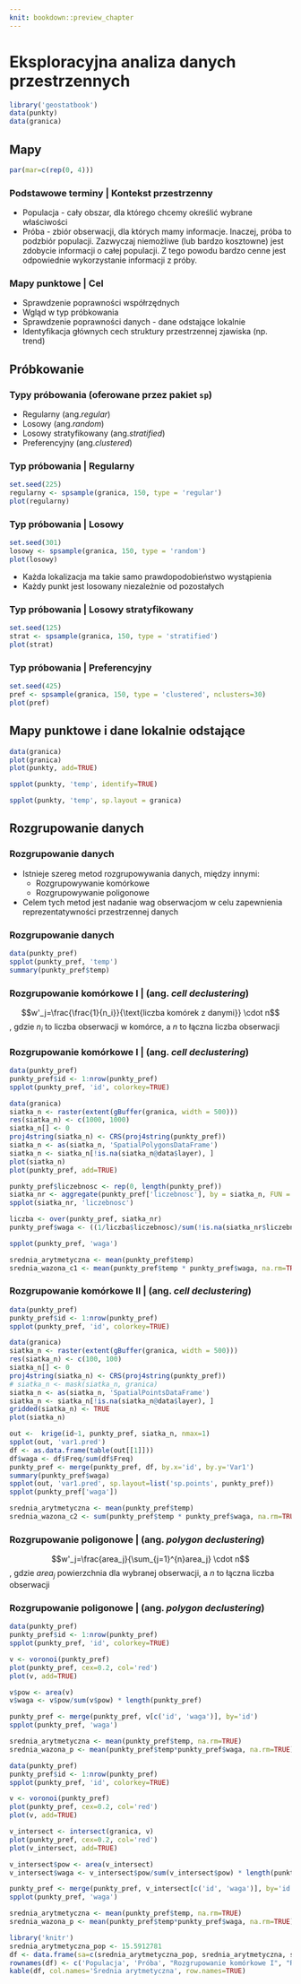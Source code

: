 ```yaml
---
knit: bookdown::preview_chapter
---
```


# Eksploracyjna analiza danych przestrzennych {#eksploracyjna-analiza-danych-przestrzennych}

```r
library('geostatbook')
data(punkty)
data(granica)
```

## Mapy 

```r
par(mar=c(rep(0, 4)))
```

### Podstawowe terminy | Kontekst przestrzenny
- Populacja - cały obszar, dla którego chcemy określić wybrane właściwości
- Próba - zbiór obserwacji, dla których mamy informacje. Inaczej, próba to podzbiór populacji. Zazwyczaj niemożliwe (lub bardzo kosztowne) jest zdobycie informacji o całej populacji. Z tego powodu bardzo cenne jest odpowiednie wykorzystanie informacji z próby.

### Mapy punktowe | Cel
- Sprawdzenie poprawności współrzędnych
- Wgląd w typ próbkowania
- Sprawdzenie poprawności danych - dane odstające lokalnie
- Identyfikacja głównych cech struktury przestrzennej zjawiska (np. trend)

## Próbkowanie

### Typy próbowania (oferowane przez pakiet `sp`)
- Regularny (ang.*regular*)
- Losowy (ang.*random*)
- Losowy stratyfikowany (ang.*stratified*)
- Preferencyjny (ang.*clustered*)

### Typ próbowania | Regularny

```r
set.seed(225)
regularny <- spsample(granica, 150, type = 'regular')
plot(regularny)
```

### Typ próbowania | Losowy

```r
set.seed(301)
losowy <- spsample(granica, 150, type = 'random')
plot(losowy)
```

- Każda lokalizacja ma takie samo prawdopodobieństwo wystąpienia
- Każdy punkt jest losowany niezależnie od pozostałych

### Typ próbowania | Losowy stratyfikowany

```r
set.seed(125)
strat <- spsample(granica, 150, type = 'stratified')
plot(strat)
```

### Typ próbowania | Preferencyjny

```r
set.seed(425)
pref <- spsample(granica, 150, type = 'clustered', nclusters=30)
plot(pref)
```

## Mapy punktowe i dane lokalnie odstające

```r
data(granica)
plot(granica) 
plot(punkty, add=TRUE) 
```

```r
spplot(punkty, 'temp', identify=TRUE)
```

```r
spplot(punkty, 'temp', sp.layout = granica)
```

## Rozgrupowanie danych

### Rozgrupowanie danych
- Istnieje szereg metod rozgrupowywania danych, między innymi:
    - Rozgrupowywanie komórkowe
    - Rozgrupowywanie poligonowe
- Celem tych metod jest nadanie wag obserwacjom w celu zapewnienia reprezentatywności przestrzennej danych

### Rozgrupowanie danych

```r
data(punkty_pref)
spplot(punkty_pref, 'temp')
summary(punkty_pref$temp)
```

### Rozgrupowanie komórkowe I | (ang. *cell declustering*)

$$w'_j=\frac{\frac{1}{n_i}}{\text{liczba komórek z danymi}} \cdot n$$
, gdzie $n_i$ to liczba obserwacji w komórce, a $n$ to łączna liczba obserwacji

### Rozgrupowanie komórkowe I | (ang. *cell declustering*)

```r
data(punkty_pref)
punkty_pref$id <- 1:nrow(punkty_pref)
spplot(punkty_pref, 'id', colorkey=TRUE)

data(granica)
siatka_n <- raster(extent(gBuffer(granica, width = 500)))
res(siatka_n) <- c(1000, 1000)
siatka_n[] <- 0
proj4string(siatka_n) <- CRS(proj4string(punkty_pref))
siatka_n <- as(siatka_n, 'SpatialPolygonsDataFrame')
siatka_n <- siatka_n[!is.na(siatka_n@data$layer), ]
plot(siatka_n)
plot(punkty_pref, add=TRUE)

punkty_pref$liczebnosc <- rep(0, length(punkty_pref))
siatka_nr <- aggregate(punkty_pref['liczebnosc'], by = siatka_n, FUN = length) 
spplot(siatka_nr, 'liczebnosc')

liczba <- over(punkty_pref, siatka_nr)
punkty_pref$waga <- ((1/liczba$liczebnosc)/sum(!is.na(siatka_nr$liczebnosc))) * length(punkty_pref)

spplot(punkty_pref, 'waga')

srednia_arytmetyczna <- mean(punkty_pref$temp)
srednia_wazona_c1 <- mean(punkty_pref$temp * punkty_pref$waga, na.rm=TRUE)
```

### Rozgrupowanie komórkowe II | (ang. *cell declustering*)
<!--
- Przygotowanie danych
https://stat.ethz.ch/pipermail/r-sig-geo/2010-February/007710.html

When "interpolating" with nmax=1, you basically assign the value of the 
nearest observation to each grid cell, so, honoustly, it's hard to call 
this interpolation, it is rather something of a discretized Thiessen 
polygon.
-->

```r
data(punkty_pref)
punkty_pref$id <- 1:nrow(punkty_pref)
spplot(punkty_pref, 'id', colorkey=TRUE)

data(granica)
siatka_n <- raster(extent(gBuffer(granica, width = 500)))
res(siatka_n) <- c(100, 100)
siatka_n[] <- 0
proj4string(siatka_n) <- CRS(proj4string(punkty_pref))
# siatka_n <- mask(siatka_n, granica)
siatka_n <- as(siatka_n, 'SpatialPointsDataFrame')
siatka_n <- siatka_n[!is.na(siatka_n@data$layer), ]
gridded(siatka_n) <- TRUE
plot(siatka_n)
```

```r
out <-  krige(id~1, punkty_pref, siatka_n, nmax=1)
spplot(out, 'var1.pred')
df <- as.data.frame(table(out[[1]]))
df$waga <- df$Freq/sum(df$Freq)
punkty_pref <- merge(punkty_pref, df, by.x='id', by.y='Var1')
summary(punkty_pref$waga)
spplot(out, 'var1.pred', sp.layout=list('sp.points', punkty_pref))
spplot(punkty_pref['waga'])

srednia_arytmetyczna <- mean(punkty_pref$temp)
srednia_wazona_c2 <- sum(punkty_pref$temp * punkty_pref$waga, na.rm=TRUE)
```

### Rozgrupowanie poligonowe | (ang. *polygon declustering*)
$$w'_j=\frac{area_j}{\sum_{j=1}^{n}area_j} \cdot n$$
, gdzie $area_j$ powierzchnia dla wybranej obserwacji, a $n$ to łączna liczba obserwacji

### Rozgrupowanie poligonowe | (ang. *polygon declustering*)

```r
data(punkty_pref)
punkty_pref$id <- 1:nrow(punkty_pref)
spplot(punkty_pref, 'id', colorkey=TRUE)

v <- voronoi(punkty_pref)
plot(punkty_pref, cex=0.2, col='red')
plot(v, add=TRUE)

v$pow <- area(v)
v$waga <- v$pow/sum(v$pow) * length(punkty_pref)

punkty_pref <- merge(punkty_pref, v[c('id', 'waga')], by='id')
spplot(punkty_pref, 'waga')

srednia_arytmetyczna <- mean(punkty_pref$temp, na.rm=TRUE)
srednia_wazona_p <- mean(punkty_pref$temp*punkty_pref$waga, na.rm=TRUE)
```

```r
data(punkty_pref)
punkty_pref$id <- 1:nrow(punkty_pref)
spplot(punkty_pref, 'id', colorkey=TRUE)

v <- voronoi(punkty_pref)
plot(punkty_pref, cex=0.2, col='red')
plot(v, add=TRUE)

v_intersect <- intersect(granica, v)
plot(punkty_pref, cex=0.2, col='red')
plot(v_intersect, add=TRUE)

v_intersect$pow <- area(v_intersect)
v_intersect$waga <- v_intersect$pow/sum(v_intersect$pow) * length(punkty_pref)

punkty_pref <- merge(punkty_pref, v_intersect[c('id', 'waga')], by='id')
spplot(punkty_pref, 'waga')

srednia_arytmetyczna <- mean(punkty_pref$temp, na.rm=TRUE)
srednia_wazona_p <- mean(punkty_pref$temp*punkty_pref$waga, na.rm=TRUE)
```


```r
library('knitr')
srednia_arytmetyczna_pop <- 15.5912781
df <- data.frame(sa=c(srednia_arytmetyczna_pop, srednia_arytmetyczna, srednia_wazona_c1, srednia_wazona_c2, srednia_wazona_p))
rownames(df) <- c('Populacja', 'Próba', "Rozgrupowanie komórkowe I", "Rozgrupowanie komórkowe II", "Rozgrupowanie poligonowe")
kable(df, col.names='Średnia arytmetyczna', row.names=TRUE)
```

<!--
polygon declustering - http://gis.stackexchange.com/questions/122376/cell-declustering-using-open-source-software
cell declustering - https://stat.ethz.ch/pipermail/r-sig-geo/2010-February/007710.html
http://gaa.org.au/pdf/DeclusterDebias-CCG.pdf
-->
